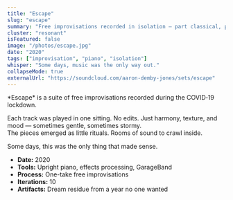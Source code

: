 ```yaml
---
title: "Escape"
slug: "escape"
summary: "Free improvisations recorded in isolation — part classical, part noise, part reverie."
cluster: "resonant"
isFeatured: false
image: "/photos/escape.jpg"
date: "2020"
tags: ["improvisation", "piano", "isolation"]
whisper: "Some days, music was the only way out."
collapseMode: true
externalUrl: "https://soundcloud.com/aaron-demby-jones/sets/escape"
---
```


<ProjectOverview>
*Escape* is a suite of free improvisations recorded during the COVID‑19 lockdown.

Each track was played in one sitting. No edits. Just harmony, texture, and mood — sometimes gentle, sometimes stormy.  
The pieces emerged as little rituals. Rooms of sound to crawl inside.  
</ProjectOverview>

<MediaSection title="Selected Movements">
  <MediaItem
    title="Endure"
    description="An almost underwater-type resonance. Sparse, Bach-adjacent counterpoint."
    soundCloudUrl="https://soundcloud.com/aaron-demby-jones/endure"
  />
  <MediaItem
    title="Frustration"
    description="A burst of motion and tension. Notes sloshing in place before collapsing."
    soundCloudUrl="https://soundcloud.com/aaron-demby-jones/frustration"
  />
  <MediaItem
    title="Denmark"
    description="An ethereal electronic ode. Nostalgic, sci-fi overtones."
    soundCloudUrl="https://soundcloud.com/aaron-demby-jones/denmark"
  />
</MediaSection>

<MediaSection title="Full Suite">
  <MediaItem
    title="Escape (Full Album)"
    description="The complete improvisation set — ten tracks of solitary sound."
    soundCloudUrl="https://soundcloud.com/aaron-demby-jones/sets/escape"
  />
</MediaSection>

<FieldNote>
Some days, this was the only thing that made sense.
</FieldNote>

<CollapseMetadata>
  <ul>
    <li><strong>Date:</strong> 2020</li>
    <li><strong>Tools:</strong> Upright piano, effects processing, GarageBand</li>
    <li><strong>Process:</strong> One-take free improvisations</li>
    <li><strong>Iterations:</strong> 10</li>
    <li><strong>Artifacts:</strong> Dream residue from a year no one wanted</li>
  </ul>
</CollapseMetadata>

<CallToAction email="aaron.demby.jones@gmail.com" />
